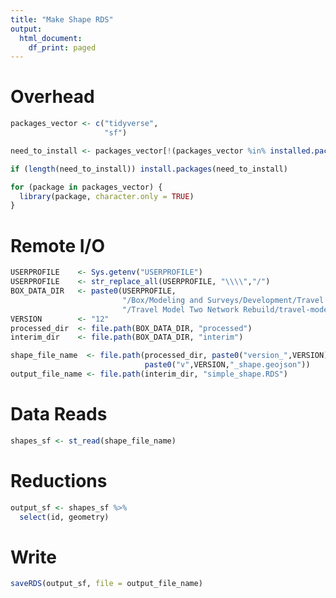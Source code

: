 ```yaml
---
title: "Make Shape RDS"
output:
  html_document:
    df_print: paged
---
```



# Overhead
```r
packages_vector <- c("tidyverse",
                     "sf")

need_to_install <- packages_vector[!(packages_vector %in% installed.packages()[,"Package"])]

if (length(need_to_install)) install.packages(need_to_install)

for (package in packages_vector) {
  library(package, character.only = TRUE)
}

```

# Remote I/O
```r
USERPROFILE    <- Sys.getenv("USERPROFILE")
USERPROFILE    <- str_replace_all(USERPROFILE, "\\\\","/")
BOX_DATA_DIR   <- paste0(USERPROFILE, 
                         "/Box/Modeling and Surveys/Development/Travel Model Two Development",
                         "/Travel Model Two Network Rebuild/travel-model-two-networks/data")
VERSION        <- "12"
processed_dir  <- file.path(BOX_DATA_DIR, "processed")
interim_dir    <- file.path(BOX_DATA_DIR, "interim")

shape_file_name  <- file.path(processed_dir, paste0("version_",VERSION), "network_standard",
                              paste0("v",VERSION,"_shape.geojson"))
output_file_name <- file.path(interim_dir, "simple_shape.RDS")
```

# Data Reads
```r
shapes_sf <- st_read(shape_file_name)
```

# Reductions 
```r
output_sf <- shapes_sf %>%
  select(id, geometry)
```

# Write
```r
saveRDS(output_sf, file = output_file_name)
```

